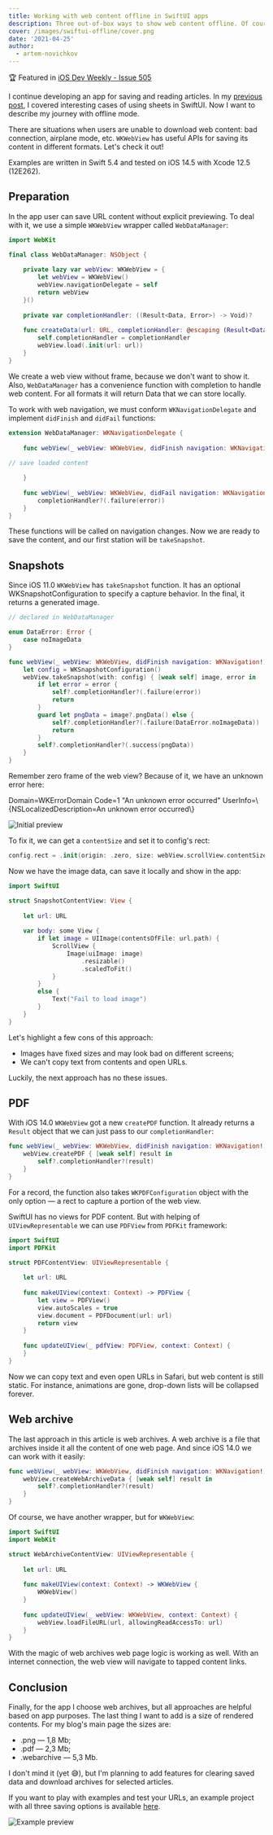 ```yaml
---
title: Working with web content offline in SwiftUI apps
description: Three out-of-box ways to show web content offline. Of course, with SwiftUI examples
cover: /images/swiftui-offline/cover.png
date: '2021-04-25'
author:
  - artem-novichkov
---
```


🏆 Featured in [iOS Dev Weekly - Issue 505](https://iosdevweekly.com/issues/505)

I continue developing an app for saving and reading articles. In my [previous post](https://artemnovichkov.com/blog/sheet-happens), I covered interesting cases of using sheets in SwiftUI. Now I want to describe my journey with offline mode.

There are situations when users are unable to download web content: bad connection, airplane mode, etc. `WKWebView` has useful APIs for saving its content in different formats. Let's check it out!

<Callout type="info" emoji="️ℹ️">
  Examples are written in Swift 5.4 and tested on iOS 14.5 with Xcode 12.5 (12E262).
</Callout>

## Preparation

In the app user can save URL content without explicit previewing. To deal with it, we use a simple `WKWebView` wrapper called `WebDataManager`:

```swift
import WebKit

final class WebDataManager: NSObject {
    
    private lazy var webView: WKWebView = {
        let webView = WKWebView()
        webView.navigationDelegate = self
        return webView
    }()
    
    private var completionHandler: ((Result<Data, Error>) -> Void)?
    
    func createData(url: URL, completionHandler: @escaping (Result<Data, Error>) -> Void) {
        self.completionHandler = completionHandler
        webView.load(.init(url: url))
    }
}
```

We create a web view without frame, because we don't want to show it. Also, `WebDataManager` has a convenience function with completion to handle web content. For all formats it will return Data that we can store locally.

To work with web navigation, we must conform `WKNavigationDelegate` and implement `didFinish` and `didFail` functions:

```swift
extension WebDataManager: WKNavigationDelegate {
    
    func webView(_ webView: WKWebView, didFinish navigation: WKNavigation!) {
        
// save loaded content

    }
    
    func webView(_ webView: WKWebView, didFail navigation: WKNavigation!, withError error: Error) {
        completionHandler?(.failure(error))
    }
}
```

These functions will be called on navigation changes. Now we are ready to save the content, and our first station will be `takeSnapshot`.

## Snapshots

Since iOS 11.0 `WKWebView` has `takeSnapshot` function. It has an optional WKSnapshotConfiguration to specify a capture behavior. In the final, it returns a generated image.

```swift
// declared in WebDataManager

enum DataError: Error {
    case noImageData
}

func webView(_ webView: WKWebView, didFinish navigation: WKNavigation!) {
    let config = WKSnapshotConfiguration()
    webView.takeSnapshot(with: config) { [weak self] image, error in
        if let error = error {
            self?.completionHandler?(.failure(error))
            return
        }
        guard let pngData = image?.pngData() else {
            self?.completionHandler?(.failure(DataError.noImageData))
            return
        }
        self?.completionHandler?(.success(pngData))
    }
}
```

Remember zero frame of the web view? Because of it, we have an unknown error here:

<Callout type="error" emoji="️🚫">
  Domain=WKErrorDomain Code=1 "An unknown error occurred" UserInfo=\{NSLocalizedDescription=An unknown error occurred\}
</Callout>

![Initial preview](https://media.giphy.com/media/S5n7Wkhhw5A2IrfKER/giphy.gif)

To fix it, we can get a `contentSize` and set it to config's rect:

```swift
config.rect = .init(origin: .zero, size: webView.scrollView.contentSize)
```

Now we have the image data, can save it locally and show in the app:

```swift
import SwiftUI

struct SnapshotContentView: View {
    
    let url: URL
    
    var body: some View {
        if let image = UIImage(contentsOfFile: url.path) {
            ScrollView {
                Image(uiImage: image)
                    .resizable()
                    .scaledToFit()
            }
        }
        else {
            Text("Fail to load image")
        }
    }
}
```

Let's highlight a few cons of this approach:

- Images have fixed sizes and may look bad on different screens;
- We can't copy text from contents and open URLs.

Luckily, the next approach has no these issues.

## PDF

With iOS 14.0 `WKWebView` got a new `createPDF` function. It already returns a `Result` object that we can just pass to our `completionHandler`:

```swift
func webView(_ webView: WKWebView, didFinish navigation: WKNavigation!) {
    webView.createPDF { [weak self] result in
        self?.completionHandler?(result)
    }
}
```

For a record, the function also takes `WKPDFConfiguration` object with the only option — a rect to capture a portion of the web view.

SwiftUI has no views for PDF content. But with helping of `UIViewRepresentable` we can use `PDFView` from `PDFKit` framework:

```swift
import SwiftUI
import PDFKit

struct PDFContentView: UIViewRepresentable {
    
    let url: URL
    
    func makeUIView(context: Context) -> PDFView {
        let view = PDFView()
        view.autoScales = true
        view.document = PDFDocument(url: url)
        return view
    }
    
    func updateUIView(_ pdfView: PDFView, context: Context) {
    }
}
```

Now we can copy text and even open URLs in Safari, but web content is still static. For instance, animations are gone, drop-down lists will be collapsed forever.

## Web archive

The last approach in this article is web archives. A web archive is a file that archives inside it all the content of one web page. And since iOS 14.0 we can work with it easily:

```swift
func webView(_ webView: WKWebView, didFinish navigation: WKNavigation!) {
    webView.createWebArchiveData { [weak self] result in
        self?.completionHandler?(result)
    }
}
```

Of course, we have another wrapper, but for `WKWebView`:

```swift
import SwiftUI
import WebKit

struct WebArchiveContentView: UIViewRepresentable {
    
    let url: URL
    
    func makeUIView(context: Context) -> WKWebView {
        WKWebView()
    }
    
    func updateUIView(_ webView: WKWebView, context: Context) {
        webView.loadFileURL(url, allowingReadAccessTo: url)
    }
}
```

With the magic of web archives web page logic is working as well. With an internet connection, the web view will navigate to tapped content links.

## Conclusion

Finally, for the app I choose web archives, but all approaches are helpful based on app purposes. The last thing I want to add is a size of rendered contents. For my blog's main page the sizes are:

- .png — 1,8 Mb;
- .pdf — 2,3 Mb;
- .webarchive — 5,3 Mb.

I don't mind it (yet 😅), but I'm planning to add features for clearing saved data and download archives for selected articles.

If you want to play with examples and test your URLs, an example project with all three saving options is available [here](https://github.com/artemnovichkov/OfflineDataExample).

![Example preview](/images/swiftui-offline/example-preview.png)

